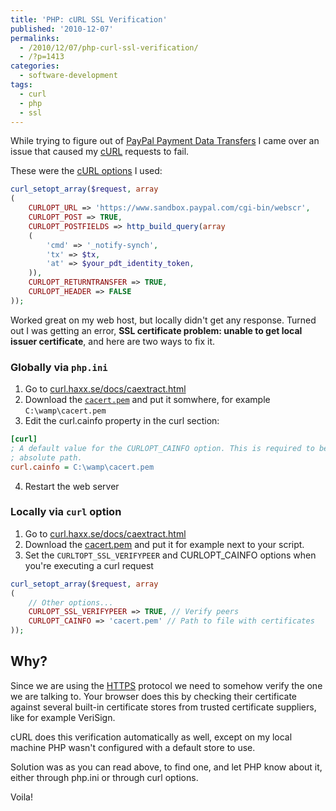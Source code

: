 ---
title: 'PHP: cURL SSL Verification'
published: '2010-12-07'
permalinks:
  - /2010/12/07/php-curl-ssl-verification/
  - /?p=1413
categories:
  - software-development
tags:
  - curl
  - php
  - ssl
---

While trying to figure out of [PayPal Payment Data Transfers](/?p=1210) I came over an issue that caused my [cURL](https://php.net/manual/en/book.curl.php) requests to fail.

These were the [cURL options](https://php.net/manual/en/function.curl-setopt.php) I used:

```php
curl_setopt_array($request, array
(
    CURLOPT_URL => 'https://www.sandbox.paypal.com/cgi-bin/webscr',
    CURLOPT_POST => TRUE,
    CURLOPT_POSTFIELDS => http_build_query(array
    (
        'cmd' => '_notify-synch',
        'tx' => $tx,
        'at' => $your_pdt_identity_token,
    )),
    CURLOPT_RETURNTRANSFER => TRUE,
    CURLOPT_HEADER => FALSE
));
```

Worked great on my web host, but locally didn't get any response. Turned out I was getting an error, <b>SSL certificate problem: unable to get local issuer certificate</b>, and here are two ways to fix it.

### Globally via `php.ini`

1. Go to [curl.haxx.se/docs/caextract.html](https://curl.haxx.se/docs/caextract.html)
2. Download the [`cacert.pem`](https://curl.haxx.se/ca/cacert.pem) and put it somwhere, for example `C:\wamp\cacert.pem`
3. Edit the curl.cainfo property in the curl section:

```ini
[curl]
; A default value for the CURLOPT_CAINFO option. This is required to be an
; absolute path.
curl.cainfo = C:\wamp\cacert.pem
```

4. Restart the web server

### Locally via `curl` option

1. Go to [curl.haxx.se/docs/caextract.html](https://curl.haxx.se/docs/caextract.html)
2. Download the [cacert.pem](https://curl.haxx.se/ca/cacert.pem) and put it for example next to your script.
3. Set the `CURLTOPT_SSL_VERIFYPEER` and CURLOPT_CAINFO options when you're executing a curl request

```php
curl_setopt_array($request, array
(
    // Other options...
    CURLOPT_SSL_VERIFYPEER => TRUE, // Verify peers
    CURLOPT_CAINFO => 'cacert.pem' // Path to file with certificates
));
```

## Why?

Since we are using the [HTTPS](https://en.wikipedia.org/wiki/Https) protocol we need to somehow verify the one we are talking to. Your browser does this by checking their certificate against several built-in certificate stores from trusted certificate suppliers, like for example VeriSign.

cURL does this verification automatically as well, except on my local machine PHP wasn't configured with a default store to use.

Solution was as you can read above, to find one, and let PHP know about it, either through php.ini or through curl options.

Voila!
